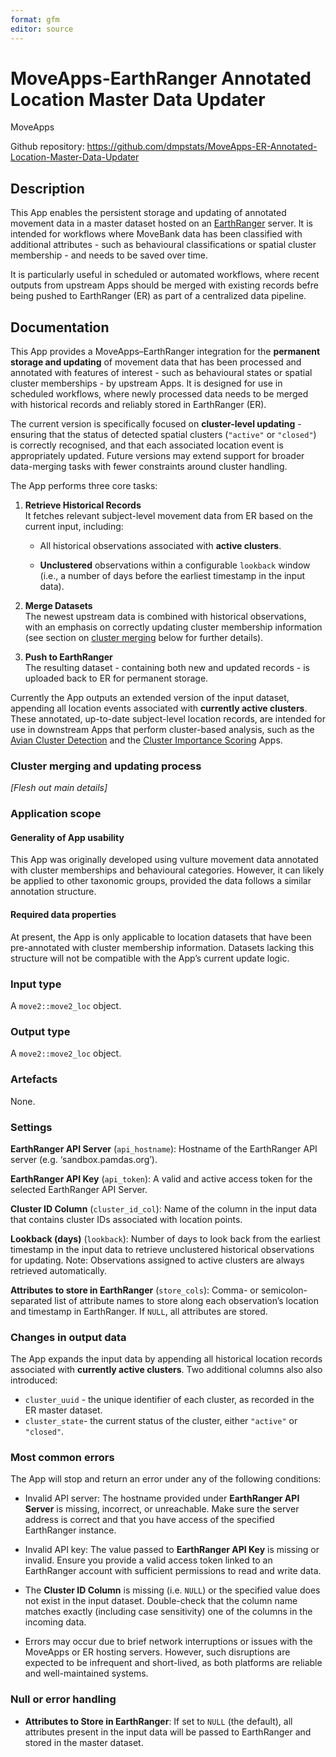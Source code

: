```yaml
---
format: gfm
editor: source
---
```


# MoveApps-EarthRanger Annotated Location Master Data Updater

MoveApps

Github repository: <https://github.com/dmpstats/MoveApps-ER-Annotated-Location-Master-Data-Updater>

## Description

This App enables the persistent storage and updating of annotated movement data
in a master dataset hosted on an [EarthRanger](https://www.earthranger.com/)
server. It is intended for workflows where MoveBank data has been classified with
additional attributes - such as behavioural classifications or spatial cluster
membership - and needs to be saved over time.

It is particularly useful in scheduled or automated workflows, where recent
outputs from upstream Apps should be merged with existing records befre being
pushed to EarthRanger (ER) as part of a centralized data pipeline.


## Documentation

This App provides a MoveApps–EarthRanger integration for the **permanent storage
and updating** of movement data that has been processed and annotated with
features of interest - such as behavioural states or spatial cluster memberships
- by upstream Apps. It is designed for use in scheduled workflows, where newly
processed data needs to be merged with historical records and reliably stored in
EarthRanger (ER).

The current version is specifically focused on **cluster-level updating** -
ensuring that the status of detected spatial clusters (`"active"` or `"closed"`)
is correctly recognised, and that each associated location event is
appropriately updated. Future versions may extend support for broader
data-merging tasks with fewer constraints around cluster handling.

The App performs three core tasks:

1. **Retrieve Historical Records**  
   It fetches relevant subject-level movement data from ER based on the current
   input, including:
   
   - All historical observations associated with **active clusters**.
   
   - **Unclustered** observations within a configurable `lookback` window (i.e., 
   a number of days before the earliest timestamp in the input data).

2. **Merge Datasets**  
   The newest upstream data is combined with historical observations, with an
   emphasis on correctly updating cluster membership information (see
   section on [cluster merging](#sec-clust-merging) below for further details).

3. **Push to EarthRanger**  
   The resulting dataset - containing both new and updated records - is uploaded
   back to ER for permanent storage.

Currently the App outputs an extended version of the input dataset, appending all location
events associated with **currently active clusters**. These annotated, up-to-date
subject-level location records, are intended for use in downstream Apps
that perform cluster-based analysis, such as the [Avian
Cluster
Detection](https://www.moveapps.org/apps/browser/81f41b8f-0403-4e9f-bc48-5a064e1060a2)
and the [Cluster Importance
Scoring](https://www.moveapps.org/apps/browser/e8f5b376-0858-4206-9861-e2cd5fcc8c41)
Apps.


### Cluster merging and updating process {#sec-clust-merging}

*[Flesh out main details]*


### Application scope
#### Generality of App usability

This App was originally developed using vulture movement data annotated with
cluster memberships and behavioural categories. However, it can likely be
applied to other taxonomic groups, provided the data follows a similar
annotation structure.


#### Required data properties

At present, the App is only applicable to location datasets that have been
pre-annotated with cluster membership information. Datasets lacking this
structure will not be compatible with the App's current update logic.


### Input type
A `move2::move2_loc` object.

### Output type
A `move2::move2_loc` object.

### Artefacts

None.


### Settings 

**EarthRanger API Server** (`api_hostname`): Hostname of the EarthRanger API server 
(e.g. 'sandbox.pamdas.org').

**EarthRanger API Key** (`api_token`): A valid and active access token for the 
selected EarthRanger API Server.

**Cluster ID Column** (`cluster_id_col`): Name of the column in the input data 
that contains cluster IDs associated with location points.

**Lookback (days)** (`lookback`): Number of days to look back from the earliest
timestamp in the input data to retrieve unclustered historical observations for
updating. Note: Observations assigned to active clusters are always retrieved
automatically.

**Attributes to store in EarthRanger** (`store_cols`): Comma- or semicolon-separated
list of attribute names to store along each observation's location and timestamp
in EarthRanger. If `NULL`, all attributes are stored.


### Changes in output data

The App expands the input data by appending all historical location records
associated with **currently active clusters**. Two additional columns also also introduced:

- `cluster_uuid` - the unique identifier of each cluster, as recorded in the ER master dataset.
- `cluster_state`- the current status of the cluster, either `"active"` or `"closed"`.


### Most common errors

The App will stop and return an error under any of the following conditions:

- Invalid API server: The hostname provided under
**EarthRanger API Server** is missing, incorrect, or unreachable. Make sure the
server address is correct and that you have access of the specified EarthRanger
instance.

- Invalid API key: The value passed to **EarthRanger API Key** is missing or invalid.
Ensure you provide a valid access token linked to an EarthRanger account with
sufficient permissions to read and write data.

- The **Cluster ID Column** is missing (i.e. `NULL`) or the specified value does
not exist in the input dataset. Double-check that the column name matches
exactly (including case sensitivity) one of the columns in the incoming data.

- Errors may occur due to brief network interruptions or issues with the MoveApps
or ER hosting servers. However, such disruptions are expected to be infrequent
and short-lived, as both platforms are reliable and well-maintained systems.


### Null or error handling

- **Attributes to Store in EarthRanger**: If set to `NULL` (the default), all
attributes present in the input data will be passed to EarthRanger and stored in
the master dataset.